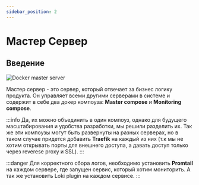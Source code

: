 ```yaml
---
sidebar_position: 2
---
```


# Мастер Сервер

## Введение

![Docker master server](./img/docker_master_server.png)

Мастер сервер - это сервер, который отвечает за бизнес логику продукта. Он управляет всеми другими серверами в системе и содержит в себе два докер 
компоуза: **Master compose** и **Monitoring compose**.

:::info 
Да, их можно объединить в один компоуз, однако для будущего масштабирования и удобства разработки, мы решили разделить их. Так же эти компоузы могут быть
развернуты на разных серверах, но в таком случае придется добавить **Traefik** на каждый из них (т.к мы не хотим открывать порты для внешнего доступа, а давать доступ 
только через reverese proxy и SSL).
:::

:::danger
Для корректного сбора логов, необходимо установить **Promtail** на каждом сервере, где запущен сервис, который хотим мониторить. А так же установить Loki plugin на каждом сервисе. 
:::